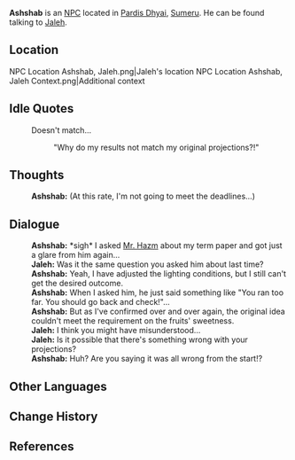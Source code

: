 {{Character Infobox
|type             = NPC
|image            = NPC Ashshab.png
|region           = Sumeru
|affiliation      = Amurta
|title            = Student

|ancestry         = <!-- Clan/family -->
|father           = 
|mother           = 
|spouse           = 
|sibling          = 
|child            = 
|relative         = 

|voiceEN          = [[imdb:nm11124854|Luis Bermudez]]<ref name="Luis Bermudez 2">Twitter: [https://twitter.com/LuisBermudezVO/status/1562428489176731654 EN VA Self Announcement]</ref>
|voiceCN          = 
|voiceJP          = 
|dialoguereward   = 
}}
'''Ashshab''' is an [[NPC]] located in [[Pardis Dhyai]], [[Sumeru]]. He can be found talking to [[Jaleh]].

==Location==
<gallery>
NPC Location Ashshab, Jaleh.png|Jaleh's location
NPC Location Ashshab, Jaleh Context.png|Additional context
</gallery>
<!--
==Profile==
Detailed story/lore information goes here.
''(To be added.)''

===Personality===
''(To be added.)''

===Appearance===
Keep appearance section short and concise. Limit to 2 paragraphs with 3-4 sentences each.
''(To be added.)''

==Quests and Events==
{{Quests and Events}}
-->
==Idle Quotes==
{{Dialogue start}}
: {{DIcon|Idle}} Doesn't match...
:: {{A|VO Ashshab 01.ogg}} "Why do my results not match my original projections?!"
{{Dialogue end}}

==Thoughts==
{{All Schemes to Know Explanation|name=Ashshab}}
{{Dialogue start}}
:{{A|VO Ashshab All Schemes to Know 01.ogg}} '''Ashshab:''' (At this rate, I'm not going to meet the deadlines...)
{{Dialogue end}}

==Dialogue==
{{Dialogue start}}
:'''Ashshab:''' *sigh* I asked [[Hazm|Mr. Hazm]] about my term paper and got just a glare from him again...
:'''Jaleh:''' Was it the same question you asked him about last time?
:'''Ashshab:''' Yeah, I have adjusted the lighting conditions, but I still can't get the desired outcome.
:'''Ashshab:''' When I asked him, he just said something like "You ran too far. You should go back and check!"...
:'''Ashshab:''' But as I've confirmed over and over again, the original idea couldn't meet the requirement on the fruits' sweetness.
:'''Jaleh:''' I think you might have misunderstood...
:'''Jaleh:''' Is it possible that there's something wrong with your projections?
:'''Ashshab:''' Huh? Are you saying it was all wrong from the start!?
{{Dialogue end}}
<!--
==Event Dialogue==
===Event Name===
{{Dialogue start}}
:'''{{subst:PAGENAME}}:'''
{{Dialogue end}}

==Trivia==
* 
-->
==Other Languages==
{{Other Languages
|default_hidden = 1
|en      = Ashshab
|zhs     = 阿什莎布
|zhs_rm  = Āshíshābù
|zht     = 阿什莎布
|zht_rm  = Āshíshābù
|ja      = アッシュシェブ
|ja_rm   = Asshushebu
|ko      = 앗샤압
|ko_rm   = Atsyaap
|es      = Ashshab
|fr      = Ashshab
|ru      = Ашаб
|th      = Ashshab
|vi      = Ashshab
|de      = Ashshab
|id      = Ashshab
|pt      = Ashshab
|tr      = Ashshab
|it      = Ashshab
}}

==Change History==
{{Change History|3.0}}

==References==
{{Reflist}}